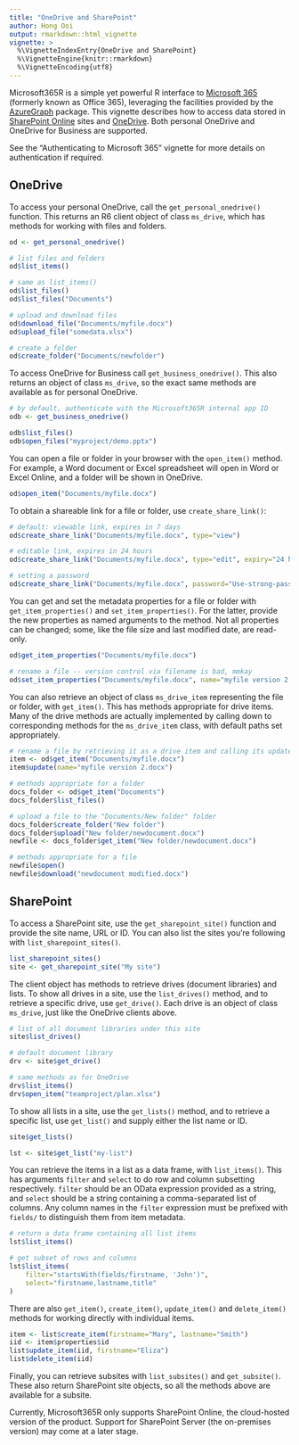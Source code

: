 ```yaml
---
title: "OneDrive and SharePoint"
author: Hong Ooi
output: rmarkdown::html_vignette
vignette: >
  %\VignetteIndexEntry{OneDrive and SharePoint}
  %\VignetteEngine{knitr::rmarkdown}
  %\VignetteEncoding{utf8}
---
```


Microsoft365R is a simple yet powerful R interface to [Microsoft 365](https://www.microsoft.com/en-us/microsoft-365) (formerly known as Office 365), leveraging the facilities provided by the [AzureGraph](https://cran.r-project.org/package=AzureGraph) package. This vignette describes how to access data stored in [SharePoint Online](https://www.microsoft.com/en-au/microsoft-365/sharepoint/collaboration) sites and [OneDrive](https://www.microsoft.com/en-au/microsoft-365/onedrive/online-cloud-storage). Both personal OneDrive and OneDrive for Business are supported. 

See the "Authenticating to Microsoft 365" vignette for more details on authentication if required.

## OneDrive

To access your personal OneDrive, call the `get_personal_onedrive()` function. This returns an R6 client object of class `ms_drive`, which has methods for working with files and folders.

```r
od <- get_personal_onedrive()

# list files and folders
od$list_items()

# same as list_items()
od$list_files()
od$list_files("Documents")

# upload and download files
od$download_file("Documents/myfile.docx")
od$upload_file("somedata.xlsx")

# create a folder
od$create_folder("Documents/newfolder")
```

To access OneDrive for Business call `get_business_onedrive()`. This also returns an object of class `ms_drive`, so the exact same methods are available as for personal OneDrive.

```r
# by default, authenticate with the Microsoft365R internal app ID
odb <- get_business_onedrive()

odb$list_files()
odb$open_files("myproject/demo.pptx")
```

You can open a file or folder in your browser with the `open_item()` method. For example, a Word document or Excel spreadsheet will open in Word or Excel Online, and a folder will be shown in OneDrive.

```r
od$open_item("Documents/myfile.docx")
```

To obtain a shareable link for a file or folder, use `create_share_link()`:

```r
# default: viewable link, expires in 7 days
od$create_share_link("Documents/myfile.docx", type="view")

# editable link, expires in 24 hours
od$create_share_link("Documents/myfile.docx", type="edit", expiry="24 hours")

# setting a password
od$create_share_link("Documents/myfile.docx", password="Use-strong-passwords!")
```

You can get and set the metadata properties for a file or folder with `get_item_properties()` and `set_item_properties()`. For the latter, provide the new properties as named arguments to the method. Not all properties can be changed; some, like the file size and last modified date, are read-only.

```r
od$get_item_properties("Documents/myfile.docx")

# rename a file -- version control via filename is bad, mmkay
od$set_item_properties("Documents/myfile.docx", name="myfile version 2.docx")
```

You can also retrieve an object of class `ms_drive_item` representing the file or folder, with `get_item()`. This has methods appropriate for drive items. Many of the drive methods are actually implemented by calling down to corresponding methods for the `ms_drive_item` class, with default paths set appropriately.

```r
# rename a file by retrieving it as a drive item and calling its update() method
item <- od$get_item("Documents/myfile.docx")
item$update(name="myfile version 2.docx")

# methods appropriate for a folder
docs_folder <- od$get_item("Documents")
docs_folder$list_files()

# upload a file to the "Documents/New folder" folder
docs_folder$create_folder("New folder")
docs_folder$upload("New folder/newdocument.docx")
newfile <- docs_folder$get_item("New folder/newdocument.docx")

# methods appropriate for a file
newfile$open()
newfile$download("newdocument modified.docx")
```

## SharePoint

To access a SharePoint site, use the `get_sharepoint_site()` function and provide the site name, URL or ID. You can also list the sites you're following with `list_sharepoint_sites()`.

```r
list_sharepoint_sites()
site <- get_sharepoint_site("My site")
```

The client object has methods to retrieve drives (document libraries) and lists. To show all drives in a site, use the `list_drives()` method, and to retrieve a specific drive, use `get_drive()`. Each drive is an object of class `ms_drive`, just like the OneDrive clients above.

```r
# list of all document libraries under this site
site$list_drives()

# default document library
drv <- site$get_drive()

# same methods as for OneDrive
drv$list_items()
drv$open_item("teamproject/plan.xlsx")
```

To show all lists in a site, use the `get_lists()` method, and to retrieve a specific list, use `get_list()` and supply either the list name or ID.

```r
site$get_lists()

lst <- site$get_list("my-list")
```

You can retrieve the items in a list as a data frame, with `list_items()`. This has arguments `filter` and `select` to do row and column subsetting respectively. `filter` should be an OData expression provided as a string, and `select` should be a string containing a comma-separated list of columns. Any column names in the `filter` expression must be prefixed with `fields/` to distinguish them from item metadata.

```r
# return a data frame containing all list items
lst$list_items()

# get subset of rows and columns
lst$list_items(
    filter="startsWith(fields/firstname, 'John')",
    select="firstname,lastname,title"
)
```

There are also `get_item()`, `create_item()`, `update_item()` and `delete_item()` methods for working directly with individual items.

```r
item <- list$create_item(firstname="Mary", lastname="Smith")
iid <- item$properties$id
list$update_item(iid, firstname="Eliza")
list$delete_item(iid)
```

Finally, you can retrieve subsites with `list_subsites()` and `get_subsite()`. These also return SharePoint site objects, so all the methods above are available for a subsite.

Currently, Microsoft365R only supports SharePoint Online, the cloud-hosted version of the product. Support for SharePoint Server (the on-premises version) may come at a later stage.
